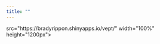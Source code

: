 ```yaml
---
title: ""
---
```


`<iframe `{=html}

`src="https://bradyrippon.shinyapps.io/vept/" width="100%" height="1200px">`{=html}

</iframe>
